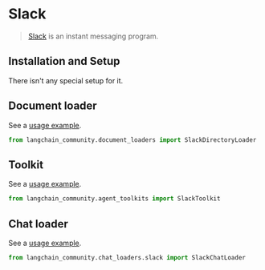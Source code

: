 # Slack

>[Slack](https://slack.com/) is an instant messaging program.
 
## Installation and Setup

There isn't any special setup for it.


## Document loader

See a [usage example](/docs/integrations/document_loaders/slack).

```python
from langchain_community.document_loaders import SlackDirectoryLoader
```

## Toolkit

See a [usage example](/docs/integrations/toolkits/slack).

```python
from langchain_community.agent_toolkits import SlackToolkit
```

## Chat loader

See a [usage example](/docs/integrations/chat_loaders/slack).

```python
from langchain_community.chat_loaders.slack import SlackChatLoader
```
